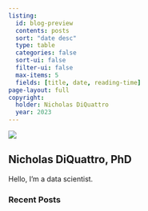 ```yaml
---
listing:
  id: blog-preview
  contents: posts
  sort: "date desc"
  type: table
  categories: false
  sort-ui: false
  filter-ui: false
  max-items: 5
  fields: [title, date, reading-time]
page-layout: full
copyright: 
  holder: Nicholas DiQuattro
  year: 2023
---
```

::: {.grid}

::: {.g-col-3 .g-start-3}
![](logo.png)
:::

::: {.g-col-5}
#  Nicholas DiQuattro, PhD
Hello, I'm a data scientist.
:::

:::


::: {.grid}

::: {.g-col-7 .g-start-3}
### Recent Posts
:::{#blog-preview}
:::

:::

:::
